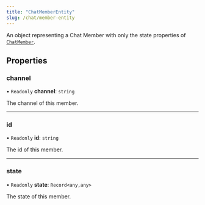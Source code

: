 ```yaml
---
title: "ChatMemberEntity"
slug: /chat/member-entity
---
```


An object representing a Chat Member with only the state properties of [`ChatMember`](./chat-chatmember.md).

## Properties

### channel

• `Readonly` **channel**: `string`

The channel of this member.

---

### id

• `Readonly` **id**: `string`

The id of this member.

---

### state

• `Readonly` **state**: `Record<any,any>`

The state of this member.
